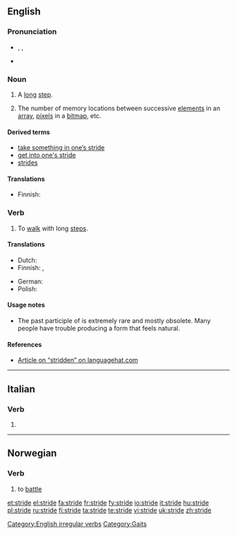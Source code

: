 {{also|stridé}}
==English==

===Pronunciation===
* {{enPR|strīd}}, {{IPA|/straɪd/}}, {{SAMPA|/straId/}}
* {{audio|en-us-stride.ogg|Audio (US)}}

===Noun===
{{en-noun}}

# A [[long]] [[step]].
# {{computing}} The number of memory locations between successive [[element]]s in an [[array]], [[pixel]]s in a [[bitmap]], etc.

====Derived terms====
* [[take something in one’s stride]]
* [[get into one's stride]]
* [[strides]] {{qualifier|Australian|plural only}}

====Translations====
{{trans-top|long step}}
* Finnish: {{t|fi|harppaus}}
{{trans-mid}}
{{trans-bottom}}

===Verb===
{{en-verb|strides|striding|strode|'''[[stridden]]''' ''or'' '''[[strode]]''' ''or'' '''[[strid]]'''}}

# {{intransitive}} To [[walk]] with long [[step]]s.

====Translations====
{{trans-top|to walk with long steps}}
* Dutch: {{t+|nl|schrijden}}
* Finnish: {{qualifier|once, take one long step}} {{t+|fi|harpata}}, {{qualifier|continuously}} {{t+|fi|harppoa}}
{{trans-mid}}
* German: {{t+|de|schreiten}}
* Polish: {{t|pl|kroczyć}}
{{trans-bottom}}

====Usage notes====
* The past participle of {{term||stride}} is extremely rare and mostly obsolete. Many people have trouble producing a form that feels natural.<!--extensive discussion here: http://languagelog.ldc.upenn.edu/nll/?p=737-->

====References====
* [http://www.languagehat.com/archives/003282.php Article on “stridden” on languagehat.com]

[[Category:English irregular verbs]]
[[Category:Gaits]]

----

==Italian==

===Verb===
{{infl|it|verb form}}

# {{form of|[[third-person|Third-person]] [[singular]] [[present tense]]|[[stridere#Italian|stridere]]|lang=Italian}}

----

==Norwegian==

===Verb===
{{infl|no|verb|head=[[å]] stride}}

# to [[battle]]

[[et:stride]]
[[el:stride]]
[[fa:stride]]
[[fr:stride]]
[[fy:stride]]
[[io:stride]]
[[it:stride]]
[[hu:stride]]
[[pl:stride]]
[[ru:stride]]
[[fi:stride]]
[[ta:stride]]
[[te:stride]]
[[vi:stride]]
[[uk:stride]]
[[zh:stride]]